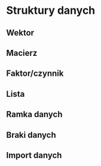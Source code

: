 # Struktury danych

## Wektor

## Macierz

## Faktor/czynnik

## Lista

## Ramka danych

## Braki danych

## Import danych

